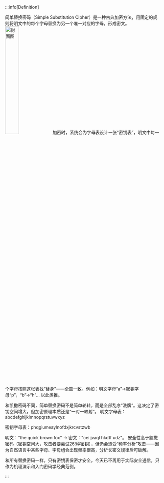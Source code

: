 
:::info[Definition]

<Tabs>
<TabItem value="a" label="定义">
简单替换密码（Simple Substitution Cipher）是一种古典加密方法，用固定的规则将明文中的每个字母替换为另一个唯一对应的字母，形成密文。

<img src="https://static.kjuu.cc/tana/202509182324120.png" alt="封面图" width="30%" />
</TabItem>
<TabItem value="b" label="原理">
加密时，系统会为字母表设计一张“密钥表”，明文中每一个字母按照这张表找“替身”——全篇一致。例如：明文字母“a”→密钥字母“p”，“b”→“h”… 以此类推。

和凯撒密码不同，简单替换密码不是简单轮转，而是全部乱序“洗牌”。这决定了密钥空间增大，但加密原理本质还是“一对一映射”。
</TabItem>
<TabItem value="c" label="示例">
明文字母表：abcdefghijklmnopqrstuvwxyz

密钥字母表：phqgiumeaylnofdxjkrcvstzwb

明文："the quick brown fox" → 密文："cei jvaql hkdtf udz"。
</TabItem>
<TabItem value="d" label="破解">
安全性高于凯撒密码（密钥空间大，攻击者要尝试26!种密钥），但仍会遭受“频率分析”攻击——因为自然语言中某些字母、字母组合出现频率很高，分析长密文规律后可破解。

和所有替换密码一样，只有密钥表保密才安全。今天已不再用于实际安全通信，只作为机理演示和入门密码学经典范例。
</TabItem>
</Tabs>

:::

